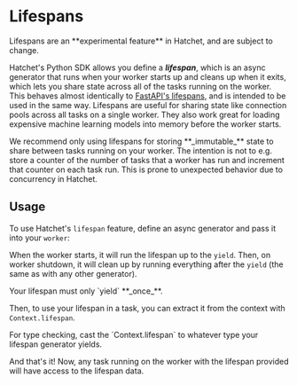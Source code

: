 
# Lifespans

<Callout type="error" emoji="🚨">
  Lifespans are an **experimental feature** in Hatchet, and are subject to
  change.
</Callout>

Hatchet's Python SDK allows you define a **_lifespan_**, which is an async generator that runs when your worker starts up and cleans up when it exits, which lets you share state across all of the tasks running on the worker. This behaves almost identically to [FastAPI's lifespans](https://fastapi.tiangolo.com/advanced/events/), and is intended to be used in the same way. Lifespans are useful for sharing state like connection pools across all tasks on a single worker. They also work great for loading expensive machine learning models into memory before the worker starts.

<Callout type="warning" emoji="⚠️">
  We recommend only using lifespans for storing **_immutable_** state to share
  between tasks running on your worker. The intention is not to e.g. store a
  counter of the number of tasks that a worker has run and increment that
  counter on each task run. This is prone to unexpected behavior due to
  concurrency in Hatchet.
</Callout>

## Usage

To use Hatchet's `lifespan` feature, define an async generator and pass it into your `worker`:

<Snippet src={snips.python.lifespans.worker} block="define_a_lifespan" />

When the worker starts, it will run the lifespan up to the `yield`. Then, on worker shutdown, it will clean up by running everything after the `yield` (the same as with any other generator).

<Callout type="warning" emoji="⚠️">
  Your lifespan must only `yield` **_once_**.
</Callout>

Then, to use your lifespan in a task, you can extract it from the context with `Context.lifespan`.

<Snippet
  src={snips.python.lifespans.worker}
  block="use_the_lifespan_in_a_task"
/>

<Callout type="info" emoji="💡">
  For type checking, cast the `Context.lifespan` to whatever type your lifespan
  generator yields.
</Callout>

And that's it! Now, any task running on the worker with the lifespan provided will have access to the lifespan data.
